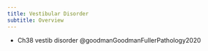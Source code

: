 ```yaml
---
title: Vestibular Disorder
subtitle: Overview
---
```


::: {.callout title="Reading list"}

- Ch38 vestib disorder @goodmanGoodmanFullerPathology2020

:::
